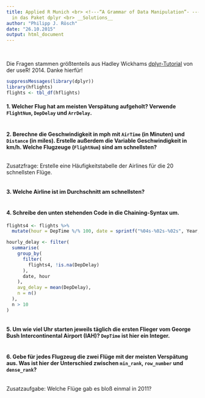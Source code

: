 ```yaml
---
title: Applied R Munich <br> <!---“A Grammar of Data Manipulation”- --->Eine Einführung
  in das Paket dplyr <br> __Solutions__
author: "Philipp J. Rösch"
date: "26.10.2015"
output: html_document
---
```

<br>

Die Fragen stammen größtenteils aus Hadley Wickhams [dplyr-Tutorial](https://www.dropbox.com/sh/i8qnluwmuieicxc/AAAgt9tIKoIm7WZKIyK25lh6a) von der useR! 2014. Danke hierfür!

```r
suppressMessages(library(dplyr))
library(hflights)
flights <- tbl_df(hflights)
```

#### 1. Welcher Flug hat am meisten Verspätung aufgeholt? Verwende `FlightNum`, `DepDelay` und `ArrDelay`.


```r

```


#### 2. Berechne die Geschwindigkeit in mph mit `AirTime` (in Minuten) und `Distance` (in miles). Erstelle außerdem die Variable Geschwindigkeit in km/h. Welche Flugzeuge (`FlightNum`) sind am schnellsten?

```r

```

Zusatzfrage: Erstelle eine Häufigkeitstabelle der Airlines für die 20 schnellsten Flüge.

```r

```


#### 3. Welche Airline ist im Durchschnitt am schnellsten?

```r

```

#### 4. Schreibe den unten stehenden Code in die Chaining-Syntax um.

```r
flights4 <- flights %>%
  mutate(hour = DepTime %/% 100, date = sprintf("%04s-%02s-%02s", Year, Month, DayofMonth)) 

hourly_delay <- filter(
  summarise(
    group_by(
      filter(
        flights4, !is.na(DepDelay)
      ),
      date, hour
    ),
    avg_delay = mean(DepDelay),
    n = n()
  ), 
  n > 10
)
```

```r

```

#### 5. Um wie viel Uhr starten jeweils täglich die ersten Flieger vom George Bush Intercontinental Airport (IAH)? `DepTime` ist hier ein Integer. 

```r

```


#### 6. Gebe für jedes Flugzeug die zwei Flüge mit der meisten Verspätung aus. Was ist hier der Unterschied zwischen `min_rank`, `row_number` und `dense_rank`?

```r

```

Zusatzaufgabe: Welche Flüge gab es bloß einmal in 2011?

```r

```



